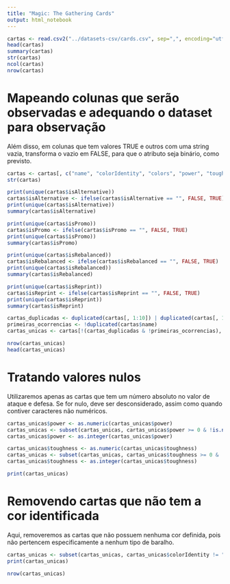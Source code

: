 ```yaml
---
title: "Magic: The Gathering Cards"
output: html_notebook
---
```


```r
cartas <- read.csv2("../datasets-csv/cards.csv", sep=",", encoding="utf-8")
head(cartas)
summary(cartas)
str(cartas)
ncol(cartas)
nrow(cartas)
```

# Mapeando colunas que serão observadas e adequando o dataset para observação

Além disso, em colunas que tem valores TRUE e outros com uma string vazia, transforma o vazio em FALSE, para que o atributo seja binário, como previsto.

```r
cartas <- cartas[, c("name", "colorIdentity", "colors", "power", "toughness", "defense", "manaCost", "manaValue", "life", "type", "isAlternative", "isPromo", "isRebalanced", "isReprint", "variations")]
str(cartas)

print(unique(cartas$isAlternative))
cartas$isAlternative <- ifelse(cartas$isAlternative == "", FALSE, TRUE)
print(unique(cartas$isAlternative))
summary(cartas$isAlternative)

print(unique(cartas$isPromo))
cartas$isPromo <- ifelse(cartas$isPromo == "", FALSE, TRUE)
print(unique(cartas$isPromo))
summary(cartas$isPromo)

print(unique(cartas$isRebalanced))
cartas$isRebalanced <- ifelse(cartas$isRebalanced == "", FALSE, TRUE)
print(unique(cartas$isRebalanced))
summary(cartas$isRebalanced)

print(unique(cartas$isReprint))
cartas$isReprint <- ifelse(cartas$isReprint == "", FALSE, TRUE)
print(unique(cartas$isReprint))
summary(cartas$isReprint)

cartas_duplicadas <- duplicated(cartas[, 1:10]) | duplicated(cartas[, 1:10], fromLast = TRUE)
primeiras_ocorrencias <- !duplicated(cartas$name)
cartas_unicas <- cartas[!(cartas_duplicadas & !primeiras_ocorrencias), ]

nrow(cartas_unicas)
head(cartas_unicas)
```

# Tratando valores nulos

Utilizaremos apenas as cartas que tem um número absoluto no valor de ataque e defesa. Se for nulo, deve ser desconsiderado, assim como quando contiver caracteres não numéricos.

```r
cartas_unicas$power <- as.numeric(cartas_unicas$power)
cartas_unicas <- subset(cartas_unicas, cartas_unicas$power >= 0 & !is.na(cartas_unicas$power) & cartas_unicas$power %% 1 == 0)
cartas_unicas$power <- as.integer(cartas_unicas$power)

cartas_unicas$toughness <- as.numeric(cartas_unicas$toughness)
cartas_unicas <- subset(cartas_unicas, cartas_unicas$toughness >= 0 & !is.na(cartas_unicas$toughness) & cartas_unicas$toughness %% 1 == 0)
cartas_unicas$toughness <- as.integer(cartas_unicas$toughness)

print(cartas_unicas)
```
# Removendo cartas que não tem a cor identificada

Aqui, removeremos as cartas que não possuem nenhuma cor definida, pois não pertencem especificamente a nenhum tipo de baralho.

```r
cartas_unicas <- subset(cartas_unicas, cartas_unicas$colorIdentity != "")
print(cartas_unicas)

nrow(cartas_unicas)
```



